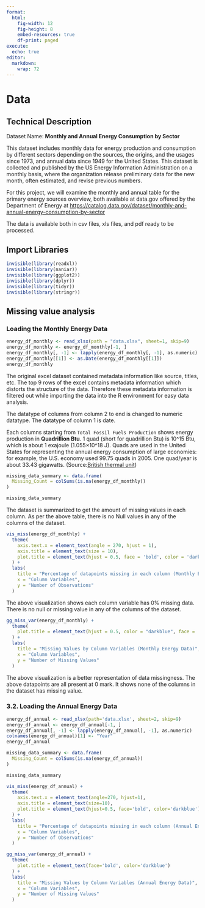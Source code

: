 ```yaml
---
format:
  html:
    fig-width: 12
    fig-height: 8
    embed-resources: true
    df-print: paged
execute: 
  echo: true
editor: 
  markdown: 
    wrap: 72
---
```


# Data

## Technical Description

Dataset Name: **Monthly and Annual Energy Consumption by Sector**

This dataset includes monthly data for energy production and consumption
by different sectors depending on the sources, the origins, and the
usages since 1973, and annual data since 1949 for the United States.
This dataset is collected and published by the US Energy Information
Administration on a monthly basis, where the organization release
preliminary data for the new month, often estimated, and revise previous
numbers.

For this project, we will examine the monthly and annual table for the
primary energy sources overview, both available at data.gov offered by
the Department of Energy at
<https://catalog.data.gov/dataset/monthly-and-annual-energy-consumption-by-sector>

The data is available both in csv files, xls files, and pdf ready to be
processed.

## Import Libraries

```r
invisible(library(readxl))
invisible(library(naniar))
invisible(library(ggplot2))
invisible(library(dplyr))
invisible(library(tidyr))
invisible(library(stringr))
```

## Missing value analysis

### Loading the Monthly Energy Data

```r
energy_df_monthly <- read_xlsx(path = "data.xlsx", sheet=1, skip=9)
energy_df_monthly <- energy_df_monthly[-1, ]
energy_df_monthly[, -1] <- lapply(energy_df_monthly[, -1], as.numeric)
energy_df_monthly[[1]] <- as.Date(energy_df_monthly[[1]])
energy_df_monthly
```

The original excel dataset contained metadata information like source,
titles, etc. The top 9 rows of the excel contains metadata information
which distorts the structure of the data. Therefore these metadata
information is filtered out while importing the data into the R
environment for easy data analysis.

The datatype of columns from column 2 to end is changed to numeric
datatype. The datatype of column 1 is date.

Each columns starting from `Total Fossil Fuels Production` shows energy
production in **Quadrillion Btu**. 1 quad (short for quadrillion Btu) is
10\^15 Btu, which is about 1 exajoule (1.055×10\^18 J). Quads are used
in the United States for representing the annual energy consumption of
large economies: for example, the U.S. economy used 99.75 quads in 2005.
One quad/year is about 33.43 gigawatts. (Source:[British thermal
unit](https://en.wikipedia.org/wiki/British_thermal_unit#:~:text=1%20quad%20(short%20for%20quadrillion,used%2099.75%20quads%20in%202005.)))

```r
missing_data_summary <- data.frame(
  Missing_Count = colSums(is.na(energy_df_monthly))
)

missing_data_summary
```

The dataset is summarized to get the amount of missing values in each
column. As per the above table, there is no Null values in any of the
columns of the dataset.

```r
vis_miss(energy_df_monthly) +
  theme(
    axis.text.x = element_text(angle = 270, hjust = 1),
    axis.title = element_text(size = 10),
    plot.title = element_text(hjust = 0.5, face = 'bold', color = 'darkblue')
  ) + 
  labs(
    title = "Percentage of datapoints missing in each column (Monthly Energy Data)",
    x = "Column Variables",
    y = "Number of Observations"
  )
```

The above visualization shows each column variable has 0% missing data.
There is no null or missing value in any of the columns of the dataset.

```r
gg_miss_var(energy_df_monthly) +
  theme(
    plot.title = element_text(hjust = 0.5, color = "darkblue", face = 'bold')
  ) +
  labs(
    title = "Missing Values by Column Variables (Monthly Energy Data)",
    x = "Column Variables",
    y = "Number of Missing Values"
  )
```

The above visualization is a better representation of data missingness.
The above datapoints are all present at 0 mark. It shows none of the
columns in the dataset has missing value.

### 3.2. Loading the Annual Energy Data

```r
energy_df_annual <- read_xlsx(path='data.xlsx', sheet=2, skip=9)
energy_df_annual <- energy_df_annual[-1, ]
energy_df_annual[, -1] <- lapply(energy_df_annual[, -1], as.numeric)
colnames(energy_df_annual)[1] <- "Year"
energy_df_annual
```

```r
missing_data_summary <- data.frame(
  Missing_Count = colSums(is.na(energy_df_annual))
)

missing_data_summary
```

```r
vis_miss(energy_df_annual) + 
  theme(
    axis.text.x = element_text(angle=270, hjust=1),
    axis.title = element_text(size=10),
    plot.title = element_text(hjust=0.5, face='bold', color='darkblue')
  ) +
  labs(
    title = "Percentage of datapoints missing in each column (Annual Energy Data)",
    x = "Column Variables",
    y = "Number of Observations"
  )
```

```r
gg_miss_var(energy_df_annual) +
  theme(
    plot.title = element_text(face='bold', color='darkblue')
  ) +
  labs(
    title = "Missing Values by Column Variables (Annual Energy Data)",
    x = "Column Variables",
    y = "Number of Missing Values"
  )
```